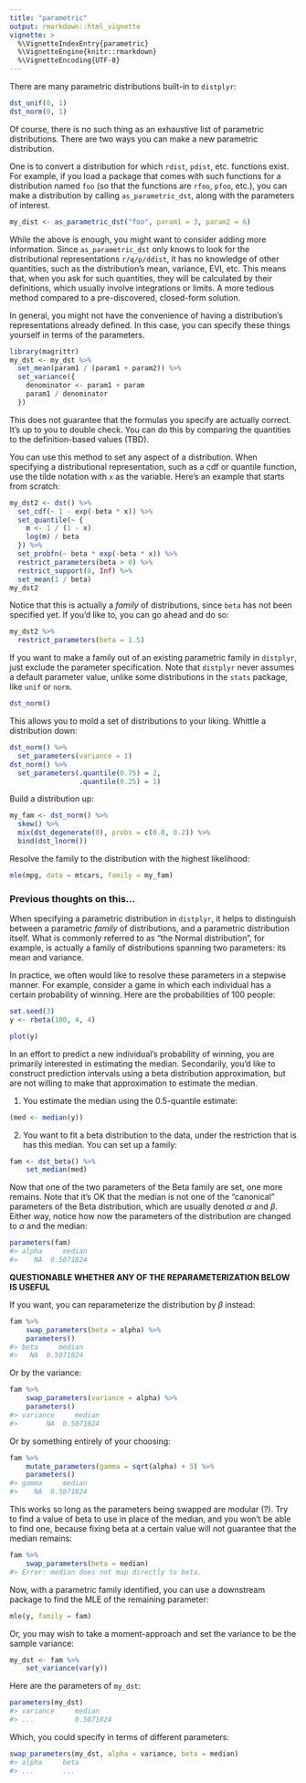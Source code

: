 ```yaml
---
title: "parametric"
output: rmarkdown::html_vignette
vignette: >
  %\VignetteIndexEntry{parametric}
  %\VignetteEngine{knitr::rmarkdown}
  %\VignetteEncoding{UTF-8}
---
```


There are many parametric distributions built-in to `distplyr`:

```r
dst_unif(0, 1)
dst_norm(0, 1)
```

Of course, there is no such thing as an exhaustive list of parametric distributions. There are two ways you can make a new parametric distribution.

One is to convert a distribution for which `rdist`, `pdist`, etc. functions exist. For example, if you load a package that comes with such functions for a distribution named `foo` (so that the functions are `rfoo`, `pfoo`, etc.), you can make a distribution by calling `as_parametric_dst`, along with the parameters of interest.

```r
my_dist <- as_parametric_dst("foo", param1 = 3, param2 = 6)
```

While the above is enough, you might want to consider adding more information. Since `as_parametric_dst` only knows to look for the distributional representations `r/q/p/ddist`, it has no knowledge of other quantities, such as the distribution's mean, variance, EVI, etc. This means that, when you ask for such quantities, they will be calculated by their definitions, which usually involve integrations or limits. A more tedious method compared to a pre-discovered, closed-form solution. 

In general, you might not have the convenience of having a distribution's representations already defined. In this case, you can specify these things yourself in terms of the parameters.

```r
library(magrittr)
my_dst <- my_dst %>%
  set_mean(param1 / (param1 + param2)) %>% 
  set_variance({
    denominator <- param1 + param
    param1 / denominator
  })
```

This does not guarantee that the formulas you specify are actually correct. It's up to you to double check. You can do this by comparing the quantities to the definition-based values (TBD).

You can use this method to set any aspect of a distribution. When specifying a distributional representation, such as a cdf or quantile function, use the tilde notation with `x` as the variable. Here's an example that starts from scratch:

```r
my_dst2 <- dst() %>% 
  set_cdf(~ 1 - exp(-beta * x)) %>% 
  set_quantile(~ {
    m <- 1 / (1 - x)
    log(m) / beta
  }) %>% 
  set_probfn(~ beta * exp(-beta * x)) %>% 
  restrict_parameters(beta > 0) %>% 
  restrict_support(0, Inf) %>% 
  set_mean(1 / beta)
my_dst2
```

Notice that this is actually a _family_ of distributions, since `beta` has not been specified yet. If you'd like to, you can go ahead and do so:

```r
my_dst2 %>% 
  restrict_parameters(beta = 1.5)
```

If you want to make a family out of an existing parametric family in `distplyr`, just exclude the parameter specification. Note that `distplyr` never assumes a default parameter value, unlike some distributions in the `stats` package, like `unif` or `norm`.

```r
dst_norm()
```

This allows you to mold a set of distributions to your liking. Whittle a distribution down:

```r
dst_norm() %>% 
  set_parameters(variance = 1)
dst_norm() %>% 
  set_parameters(.quantile(0.75) = 2,
                 .quantile(0.25) = 1)
```

Build a distribution up:

```r
my_fam <- dst_norm() %>% 
  skew() %>% 
  mix(dst_degenerate(0), probs = c(0.8, 0.2)) %>% 
  bind(dst_lnorm())
```

Resolve the family to the distribution with the highest likelihood:

```r
mle(mpg, data = mtcars, family = my_fam)
```

### Previous thoughts on this...

When specifying a parametric distribution in `distplyr`, it helps to distinguish between a parametric _family_ of distributions, and a parametric distribution itself. What is commonly referred to as "the Normal distribution", for example, is actually a family of distributions spanning two parameters: its mean and variance.

In practice, we often would like to resolve these parameters in a stepwise manner. For example, consider a game in which each individual has a certain probability of winning. Here are the probabilities of 100 people:

```r
set.seed(3)
y <- rbeta(100, 4, 4)
```


```r
plot(y)
```

In an effort to predict a new individual's probability of winning, you are primarily interested in estimating the median. Secondarily, you'd like to construct prediction intervals using a beta distribution approximation, but are not willing to make that approximation to estimate the median. 

1. You estimate the median using the 0.5-quantile estimate:

```r
(med <- median(y))
```

2. You want to fit a beta distribution to the data, under the restriction that is has this median. You can set up a family:

```r
fam <- dst_beta() %>% 
	set_median(med)
```

Now that one of the two parameters of the Beta family are set, one more remains. Note that it's OK that the median is not one of the "canonical" parameters of the Beta distribution, which are usually denoted $\alpha$ and $\beta$. Either way, notice how now the parameters of the distribution are changed to $\alpha$ and the median:

```r
parameters(fam)
#> alpha     median 
#>    NA  0.5071824 
```

**QUESTIONABLE WHETHER ANY OF THE REPARAMETERIZATION BELOW IS USEFUL**


If you want, you can reparameterize the distribution by $\beta$ instead:

```r
fam %>% 
	swap_parameters(beta = alpha) %>% 
	parameters()
#> beta     median 
#>   NA  0.5071824 
```

Or by the variance:

```r
fam %>% 
	swap_parameters(variance = alpha) %>% 
	parameters()
#> variance     median 
#>       NA  0.5071824 
```

Or by something entirely of your choosing:

```r
fam %>% 
	mutate_parameters(gamma = sqrt(alpha) + 5) %>% 
	parameters()
#> gamma     median 
#>    NA  0.5071824 
```

This works so long as the parameters being swapped are modular (?). Try to find a value of beta to use in place of the median, and you won't be able to find one, because fixing beta at a certain value will not guarantee that the median remains:

```r
fam %>% 
	swap_parameters(beta = median)
#> Error: median does not map directly to beta.
```

Now, with a parametric family identified, you can use a downstream package to find the MLE of the remaining parameter:

```r
mle(y, family = fam)
```

Or, you may wish to take a moment-approach and set the variance to be the sample variance:

```r
my_dst <- fam %>% 
	set_variance(var(y))
```

Here are the parameters of `my_dst`:

```r
parameters(my_dst)
#> variance     median 
#> ...          0.5071824 
```

Which, you could specify in terms of different parameters:

```r
swap_parameters(my_dst, alpha = variance, beta = median)
#> alpha     beta 
#> ...       ...
```


